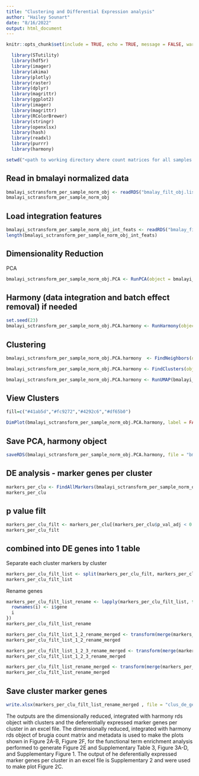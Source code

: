 ```yaml
---
title: "Clustering and Differential Expression analysis"
author: "Hailey Sounart"
date: "8/16/2022"
output: html_document
---
```


```r
knitr::opts_chunk$set(include = TRUE, echo = TRUE, message = FALSE, warning =FALSE)
```

```r
  library(STutility)
  library(hdf5r)
  library(imager)
  library(akima)
  library(plotly)
  library(raster)
  library(dplyr)
  library(magrittr)
  library(ggplot2)
  library(imager) 
  library(magrittr)
  library(RColorBrewer)
  library(stringr)
  library(openxlsx)
  library(hash)
  library(readxl)
  library(purrr)
  library(harmony)
```

```r

setwd("<path to working directory where count matrices for all samples reside>")
``` 

## Read in bmalayi normalized data

``` r

bmalayi_sctransform_per_sample_norm_obj <- readRDS("bmalay_filt_obj.list.nfeat.merged.rds")
bmalayi_sctransform_per_sample_norm_obj

```

## Load integration features
``` r

bmalayi_sctransform_per_sample_norm_obj_int_feats <- readRDS("bmalay_filt_obj.list.nfeat.integration.features.rds")
length(bmalayi_sctransform_per_sample_norm_obj_int_feats)

```

## Dimensionality Reduction

PCA
``` r


bmalayi_sctransform_per_sample_norm_obj.PCA <- RunPCA(object = bmalayi_sctransform_per_sample_norm_obj, assay = "SCT", features = bmalayi_sctransform_per_sample_norm_obj_int_feats)

```

## Harmony (data integration and batch effect removal) if needed

```r

set.seed(23)
bmalayi_sctransform_per_sample_norm_obj.PCA.harmony <- RunHarmony(object = bmalayi_sctransform_per_sample_norm_obj.PCA, vars_use = c("worm_sample"), group.by.vars = c("worm_sample"), reduction = "pca", assay.use = "SCT", plot_convergence = TRUE, dims.use = 1:10, theta = 0, max.iter.harmony = 80)

``` 

## Clustering 

``` r

bmalayi_sctransform_per_sample_norm_obj.PCA.harmony  <- FindNeighbors(object = bmalayi_sctransform_per_sample_norm_obj.PCA.harmony, verbose = FALSE, reduction = "harmony", dims = 1:10, k.param = 10) 

bmalayi_sctransform_per_sample_norm_obj.PCA.harmony <- FindClusters(object = bmalayi_sctransform_per_sample_norm_obj.PCA.harmony, verbose = FALSE, resolution = 0.3) 

bmalayi_sctransform_per_sample_norm_obj.PCA.harmony <- RunUMAP(bmalayi_sctransform_per_sample_norm_obj.PCA.harmony, reduction = "harmony", dims = 1:10)

```


## View Clusters

```r

fill=c("#41ab5d","#fc9272","#4292c6","#df65b0")

DimPlot(bmalayi_sctransform_per_sample_norm_obj.PCA.harmony, label = FALSE, cols = fill, pt.size = 3)

```

## Save PCA, harmony object

``` r

saveRDS(bmalayi_sctransform_per_sample_norm_obj.PCA.harmony, file = "bmalayi_clusters.rds")

```

## DE analysis - marker genes per cluster

``` r

markers_per_clu <- FindAllMarkers(bmalayi_sctransform_per_sample_norm_obj.PCA.harmony, assay = "SCT", logfc.threshold = 0.1)
markers_per_clu

```

## p value filt

``` r

markers_per_clu_filt <- markers_per_clu[(markers_per_clu$p_val_adj < 0.05),]
markers_per_clu_filt

```

## combined into DE genes into 1 table

Separate each cluster markers by cluster
``` r

markers_per_clu_filt_list <- split(markers_per_clu_filt, markers_per_clu_filt$cluster)
markers_per_clu_filt_list

```

Rename genes
``` r
markers_per_clu_filt_list_rename <- lapply(markers_per_clu_filt_list, function(i) {
  rownames(i) <- i$gene
  i
})
markers_per_clu_filt_list_rename

```

```r

markers_per_clu_filt_list_1_2_rename_merged <- transform(merge(markers_per_clu_filt_list_rename[[1]], markers_per_clu_filt_list_rename[[2]],by="row.names",all.x=TRUE,all.y=TRUE), row.names=Row.names, Row.names=NULL) #,all.y=TRUE
markers_per_clu_filt_list_1_2_rename_merged

``` 

```r

markers_per_clu_filt_list_1_2_3_rename_merged <- transform(merge(markers_per_clu_filt_list_1_2_rename_merged, markers_per_clu_filt_list_rename[[3]],by="row.names",all.x=TRUE,all.y=TRUE), row.names=Row.names, Row.names=NULL) #,all.y=TRUE
markers_per_clu_filt_list_1_2_3_rename_merged

``` 

```r

markers_per_clu_filt_list_rename_merged <- transform(merge(markers_per_clu_filt_list_1_2_3_rename_merged, markers_per_clu_filt_list_rename[[4]],by="row.names",all.x=TRUE,all.y=TRUE), row.names=Row.names, Row.names=NULL) #,all.y=TRUE
markers_per_clu_filt_list_rename_merged

``` 

## Save cluster marker genes

``` r

write.xlsx(markers_per_clu_filt_list_rename_merged , file = "clus_de_genes_p0.05.xlsx", col.names=TRUE, row.names=TRUE)
```

The outputs are the dimensionally reduced, integrated with harmony rds object with clusters and the deferentially expressed marker genes per cluster in an excel file. The dimensionally reduced, integrated with harmony rds object of brugia count matrix and metadata is used to make the plots shown in Figure 2A-B, Figure 2F, for the functional term enrichment analysis performed to generate Figure 2E and Supplementary Table 3, Figure 3A-D, and Supplementary Figure 1. The output of he deferentially expressed marker genes per cluster in an excel file is Supplementary 2 and were used to make plot Figure 2C.
